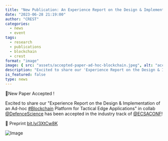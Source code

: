 ```yaml
---
title: "New Publication: An Experience Report on the Design & Implementation of an Ad-hoc Blockchain Platform for Tactical Edge Applications"
date: "2023-06-28 21:19:00"
author: "CREST"
categories:
  - news
  - event
tags:
  - research
  - publications
  - blockchain
  - crest
format: "image"
image: { src: "assets/accepted-paper-ad-hoc-blockchain.jpeg", alt: "accepted paper" }
description: "Excited to share our 'Experience Report on the Design & Implementation of an Ad-hoc Blockchain Platform for Tactical Edge Applications' in collab DefenceScience has been accepted in the industry track of ECSACONF!"
is_featured: false
type: news
---
```


🎉New Paper Accepted !

Excited to share our "Experience Report on the Design & Implementation of an Ad-hoc [#Blockchain](https://twitter.com/hashtag/Blockchain?src=hashtag_click) Platform for Tactical Edge Applications" in collab [@DefenceScience](https://twitter.com/DefenceScience) has been accepted in the industry track of [@ECSACONF](https://twitter.com/ECSACONF)!

📰 Preprint [bit.ly/3XtCw8K](bit.ly/3XtCw8K)

![Image](assets/accepted-paper-ad-hoc-blockchain.jpeg "Accepted Paper")